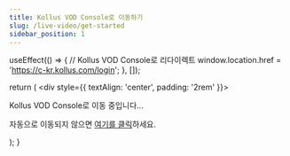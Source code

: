 ```yaml
---
title: Kollus VOD Console로 이동하기
slug: /live-video/get-started
sidebar_position: 1
---
```



  useEffect(() => {
    // Kollus VOD Console로 리다이렉트
    window.location.href = 'https://c-kr.kollus.com/login';
  }, []);

  return (
    <div style={{ textAlign: 'center', padding: '2rem' }}>
      <p>Kollus VOD Console로 이동 중입니다...</p>
      <p>자동으로 이동되지 않으면 <a href="https://c-kr.kollus.com/login" target="_blank" rel="noopener noreferrer">여기를 클릭</a>하세요.</p>
    </div>
  );
}
